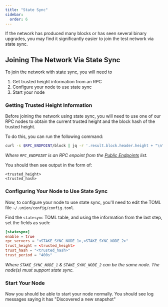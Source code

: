 ```yaml
---
title: "State Sync"
sidebar:
  order: 6
---
```


If the network has produced many blocks or has seen several binary upgrades, you may find it significantly easier to join the test network via state sync.

## Joining The Network Via State Sync

To join the network with state sync, you will need to

1. Get trusted height information from an RPC
2. Configure your node to use state sync
3. Start your node

### Getting Trusted Height Information

Before joining the network using state sync, you will need to use one of our RPC nodes to obtain the current trusted height and the block hash of the trusted height.

To do this, you can run the following command:

```sh
curl -s $RPC_ENDPOINT/block | jq -r '.result.block.header.height + "\n" + .result.block_id.hash'
```

*Where `RPC_ENDPOINT` is an RPC enpoint from the [Public Endpoints](../public-endpoints) list.*

You should then see output in the form of:

```
<trusted_height>
<trusted_hash>
```

### Configuring Your Node to Use State Sync

Now, to configure your node to use state sync, you'll need to edit the TOML file `~/.union/config/config.toml`.

Find the `statesync` TOML table, and using the information from the last step, set the fields as such:

```toml
[statesync]
enable = true
rpc_servers = "<STAKE_SYNC_NODE_1>,<STAKE_SYNC_NODE_2>"
trust_height = <trusted_height>
trust_hash = "<trusted_hash>"
trust_period = "400s"
```
*Where `STAKE_SYNC_NODE_1` & `STAKE_SYNC_NODE_2` can be the same node. The node(s) must support state sync.*

### Start Your Node

Now you should be able to start your node normally. You should see log messages saying it has "Discovered a new snapshot"
